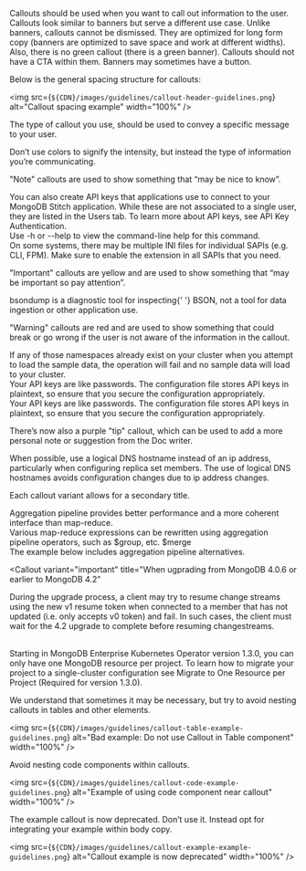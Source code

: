
Callouts should be used when you want to call out information to the user. Callouts look similar to banners but serve a different use case. Unlike banners, callouts cannot be dismissed. They are optimized for long form copy (banners are optimized to save space and work at different widths). Also, there is no green callout (there is a green banner). Callouts should not have a CTA within them. Banners may sometimes have a button.

Below is the general spacing structure for callouts:

<img
  src={`${CDN}/images/guidelines/callout-header-guidelines.png`}
  alt="Callout spacing example"
  width="100%"
/>

The type of callout you use, should be used to convey a specific message to your user.

Don’t use colors to signify the intensity, but instead the type of information you’re communicating.

"Note" callouts are used to show something that “may be nice to know”.

<Callout variant="note">
  You can also create API keys that applications use to connect to your MongoDB
  Stitch application. While these are not associated to a single user, they are
  listed in the Users tab. To learn more about API keys, see API Key
  Authentication.
</Callout>

<br />

<Callout variant="note">
  Use <InlineCode>-h</InlineCode> or <InlineCode>--help</InlineCode> to view the
  command-line help for this command.
</Callout>

<br />

<Callout variant="note">
  On some systems, there may be multiple INI files for individual SAPIs (e.g.
  CLI, FPM). Make sure to enable the extension in all SAPIs that you need.
</Callout>

<br />

"Important" callouts are yellow and are used to show something that “may be important so pay attention”.

<Callout variant="important">
  <InlineCode>bsondump</InlineCode> is a diagnostic tool for inspecting{' '}
  <InlineCode>BSON</InlineCode>, not a tool for data ingestion or other
  application use.
</Callout>

<br />

"Warning" callouts are red and are used to show something that could break or go wrong if the user is not aware of the information in the callout.

<Callout variant="warning">
  If any of those namespaces already exist on your cluster when you attempt to
  load the sample data, the operation will fail and no sample data will load to
  your cluster.
</Callout>

<br />

<div
  className={css`
    display: flex;
  `}
>
  <div className={css`display: flex; flex-direction: column; align-items: center`}>
    <Callout
    variant="important"
      className={css`
        margin-right: 10px;
      `}
    >
      Your API keys are like passwords. The configuration file stores <InlineDefinition definition="Application Programming Interface">API</InlineDefinition> keys in plaintext, so ensure that you secure the configuration appropriately.
    </Callout>
    <CheckmarkWithCircleIcon size="xlarge" fill={uiColors.green.base} className={css`margin-top: 10px`}/>
  </div>

  <div className={css`display: flex; flex-direction: column; align-items: center`}>
    <Callout
    variant="important"
      className={css`
        margin-left: 10px;
      `}
    >
      Your API keys are like passwords. The configuration file stores <span className={css`cursor: help; text-decoration: underline;`}>API</span> keys in plaintext, so ensure that you secure the configuration appropriately.
    </Callout>
    <XWithCircleIcon size="xlarge" fill={uiColors.red.base} className={css`margin-top: 10px`}/>

  </div>
</div>

There’s now also a purple "tip" callout, which can be used to add a more personal note or suggestion from the Doc writer.

<Callout variant="tip">
  When possible, use a logical DNS hostname instead of an ip address,
  particularly when configuring replica set members. The use of logical DNS
  hostnames avoids configuration changes due to ip address changes.
</Callout>

<br />

Each callout variant allows for a secondary title.

<Callout variant="note" title="Aggregation pipeline as alternative">
  <div
    className={css`
      margin-bottom: 16px;
    `}
  >
    Aggregation pipeline provides better performance and a more coherent
    interface than map-reduce.
  </div>
  <div
    className={css`
      margin-bottom: 16px;
    `}
  >
    Various map-reduce expressions can be rewritten using aggregation pipeline
    operators, such as <InlineCode>$group</InlineCode>, etc.
    <InlineCode>$merge</InlineCode>
  </div>
  The example below includes aggregation pipeline alternatives.
</Callout>

<br />

<Callout
  variant="important"
  title="When ugprading from MongoDB 4.0.6 or earlier to MongoDB 4.2"
>
  During the upgrade process, a client may try to resume change streams using
  the new <InlineCode>v1</InlineCode> resume token when connected to a member
  that has not updated (i.e. only accepts <InlineCode>v0</InlineCode> token) and
  fail. In such cases, the client must wait for the 4.2 upgrade to complete
  before resuming changestreams.
</Callout>

<br />

<Callout variant="warning" title="Upgrading to version 1.3.0 and newer">
  Starting in MongoDB Enterprise Kubernetes Operator version 1.3.0, you can only
  have one MongoDB resource per project. To learn how to migrate your project to
  a single-cluster configuration see Migrate to One Resource per Project
  (Required for version 1.3.0).
</Callout>

We understand that sometimes it may be necessary, but try to avoid nesting callouts in tables and other elements.

<img
  src={`${CDN}/images/guidelines/callout-table-example-guidelines.png`}
  alt="Bad example: Do not use Callout in Table component"
  width="100%"
/>

Avoid nesting code components within callouts.

<img
  src={`${CDN}/images/guidelines/callout-code-example-guidelines.png`}
  alt="Example of using code component near callout"
  width="100%"
/>

The example callout is now deprecated. Don’t use it. Instead opt for integrating your example within body copy.

<img
  src={`${CDN}/images/guidelines/callout-example-example-guidelines.png`}
  alt="Callout example is now deprecated"
  width="100%"
/>
